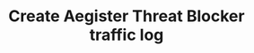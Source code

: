 ---
title: Create Aegister Threat Blocker traffic log
sidebarTitle: Create ATB log
openapi: post /api/v1/atb/{id}/traffic
---